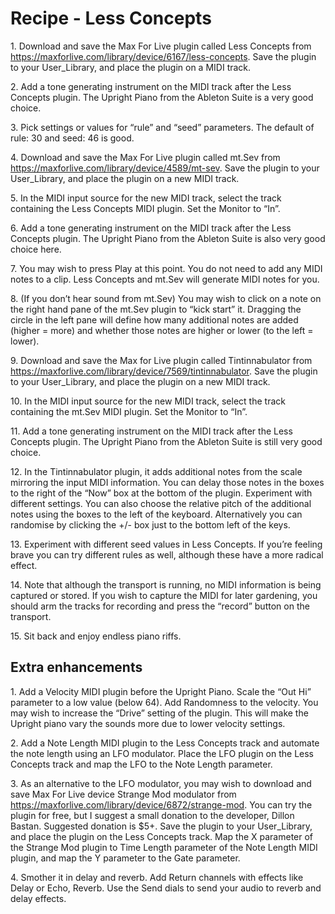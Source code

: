 # Recipe - Less Concepts

1\. Download and save the Max For Live plugin called Less Concepts from <https://maxforlive.com/library/device/6167/less-concepts>. Save the plugin to your User_Library, and place the plugin on a MIDI track.

2\. Add a tone generating instrument on the MIDI track after the Less Concepts plugin. The Upright Piano from the Ableton Suite is a very good choice.

3\. Pick settings or values for "rule" and "seed" parameters. The default of rule: 30 and seed: 46 is good.

4\. Download and save the Max For Live plugin called mt.Sev from <https://maxforlive.com/library/device/4589/mt-sev>. Save the plugin to your User_Library, and place the plugin on a new MIDI track.

5\. In the MIDI input source for the new MIDI track, select the track containing the Less Concepts MIDI plugin. Set the Monitor to "In".

6\. Add a tone generating instrument on the MIDI track after the Less Concepts plugin. The Upright Piano from the Ableton Suite is also very good choice here.

7\. You may wish to press Play at this point. You do not need to add any MIDI notes to a clip. Less Concepts and mt.Sev will generate MIDI notes for you.

8\. (If you don't hear sound from mt.Sev) You may wish to click on a note on the right hand pane of the mt.Sev plugin to "kick start" it. Dragging the circle in the left pane will define how many additional notes are added (higher = more) and whether those notes are higher or lower (to the left = lower).

9\. Download and save the Max for Live plugin called Tintinnabulator from <https://maxforlive.com/library/device/7569/tintinnabulator>. Save the plugin to your User_Library, and place the plugin on a new MIDI track.

10\. In the MIDI input source for the new MIDI track, select the track containing the mt.Sev MIDI plugin. Set the Monitor to "In".

11\. Add a tone generating instrument on the MIDI track after the Less Concepts plugin. The Upright Piano from the Ableton Suite is still very good choice.

12\. In the Tintinnabulator plugin, it adds additional notes from the scale mirroring the input MIDI information. You can delay those notes in the boxes to the right of the "Now" box at the bottom of the plugin. Experiment with different settings. You can also choose the relative pitch of the additional notes using the boxes to the left of the keyboard. Alternatively you can randomise by clicking the +/- box just to the bottom left of the keys.

13\. Experiment with different seed values in Less Concepts. If you're feeling brave you can try different rules as well, although these have a more radical effect.

14\. Note that although the transport is running, no MIDI information is being captured or stored. If you wish to capture the MIDI for later gardening, you should arm the tracks for recording and press the "record" button on the transport.

15\. Sit back and enjoy endless piano riffs.

## Extra enhancements

1\. Add a Velocity MIDI plugin before the Upright Piano. Scale the "Out Hi" parameter to a low value (below 64). Add Randomness to the velocity. You may wish to increase the "Drive" setting of the plugin. This will make the Upright piano vary the sounds more due to lower velocity settings.

2\. Add a Note Length MIDI plugin to the Less Concepts track and automate the note length using an LFO modulator. Place the LFO plugin on the Less Concepts track and map the LFO to the Note Length parameter.

3\. As an alternative to the LFO modulator, you may wish to download and save Max For Live device Strange Mod modulator from <https://maxforlive.com/library/device/6872/strange-mod>. You can try the plugin for free, but I suggest a small donation to the developer, Dillon Bastan. Suggested donation is \$5+. Save the plugin to your User_Library, and place the plugin on the Less Concepts track. Map the X parameter of the Strange Mod plugin to Time Length parameter of the Note Length MIDI plugin, and map the Y parameter to the Gate parameter.

4\. Smother it in delay and reverb. Add Return channels with effects like Delay or Echo, Reverb. Use the Send dials to send your audio to reverb and delay effects.
